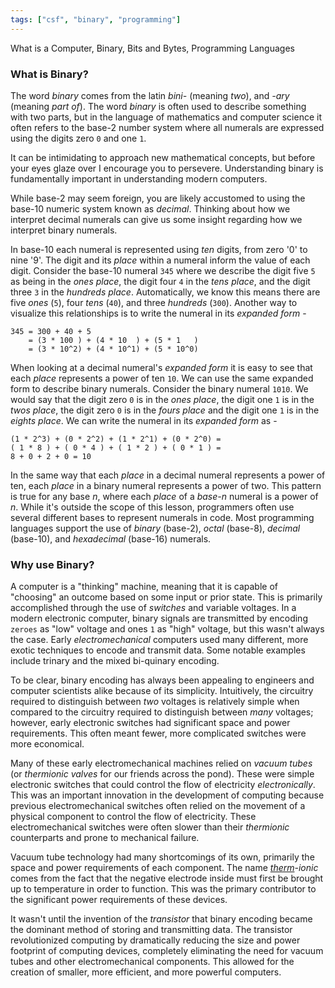 ```yaml
---
tags: ["csf", "binary", "programming"]
---
```



What is a Computer, Binary, Bits and Bytes, Programming Languages


### What is Binary?

The word *binary* comes from the latin *bini-* (meaning *two*), and *-ary* (meaning *part of*). The word *binary* is often used to describe something with two parts, but in the language of mathematics and computer science it often refers to the base-2 number system where all numerals are expressed using the digits zero `0` and one `1`.

It can be intimidating to approach new mathematical concepts, but before your eyes glaze over I encourage you to persevere. Understanding binary is fundamentally important in understanding modern computers.

While base-2 may seem foreign, you are likely accustomed to using the base-10 numeric system known as *decimal*. Thinking about how we interpret decimal numerals can give us some insight regarding how we interpret binary numerals.

In base-10 each numeral is represented using *ten* digits, from zero '0' to nine '9'. The digit and its *place* within a numeral inform the value of each digit. Consider the base-10 numeral `345` where we describe the digit five `5` as being in the *ones place*, the digit four `4` in the *tens place*, and the digit three `3` in the *hundreds place*. Automatically, we know this means there are five *ones* (`5`), four *tens* (`40`), and three *hundreds* (`300`). Another way to visualize this relationships is to write the numeral in its *expanded form* -

```
345 = 300 + 40 + 5
    = (3 * 100 ) + (4 * 10  ) + (5 * 1   )
    = (3 * 10^2) + (4 * 10^1) + (5 * 10^0)
```

When looking at a decimal numeral's *expanded form* it is easy to see that each *place* represents a power of ten `10`. We can use the same expanded form to describe binary numerals. Consider the binary numeral `1010`. We would say that the digit zero `0` is in the *ones place*, the digit one `1` is in the *twos place*, the digit zero `0` is in the *fours place* and the digit one `1` is in the *eights place*. We can write the numeral in its *expanded form* as -

```
(1 * 2^3) + (0 * 2^2) + (1 * 2^1) + (0 * 2^0) =
( 1 * 8 ) + ( 0 * 4 ) + ( 1 * 2 ) + ( 0 * 1 ) =
8 + 0 + 2 + 0 = 10
```

In the same way that each *place* in a decimal numeral represents a power of ten, each *place* in a binary numeral represents a power of two. This pattern is true for any base *n*, where each *place* of a *base-n* numeral is a power of *n*. While it's outside the scope of this lesson, programmers often use several different bases to represent numerals in code. Most programming languages support the use of *binary* (base-2), *octal* (base-8), *decimal* (base-10), and *hexadecimal* (base-16) numerals.

### Why use Binary?

A computer is a "thinking" machine, meaning that it is capable of "choosing" an outcome based on some input or prior state. This is primarily accomplished through the use of *switches* and variable voltages. In a modern electronic computer, binary signals are transmitted by encoding `zeroes` as "low" voltage and ones `1` as "high" voltage, but this wasn't always the case. Early *electromechanical* computers used many different, more exotic techniques to encode and transmit data. Some notable examples include trinary and the mixed bi-quinary encoding.

To be clear, binary encoding has always been appealing to engineers and computer scientists alike because of its simplicity. Intuitively, the circuitry required to distinguish between *two* voltages is relatively simple when compared to the circuitry required to distinguish between *many* voltages; however, early electronic switches had significant space and power requirements. This often meant fewer, more complicated switches were more economical.

Many of these early electromechanical machines relied on *vacuum tubes* (or *thermionic valves* for our friends across the pond). These were simple electronic switches that could control the flow of electricity *electronically*. This was an important innovation in the development of computing because previous electromechanical switches often relied on the movement of a physical component to control the flow of electricity. These electromechanical switches were often slower than their *thermionic* counterparts and prone to mechanical failure.

Vacuum tube technology had many shortcomings of its own, primarily the space and power requirements of each component. The name *<u>therm</u>-ionic* comes from the fact that the negative electrode inside must first be brought up to temperature in order to function. This was the primary contributor to the significant power requirements of these devices.

It wasn't until the invention of the *transistor* that binary encoding became the dominant method of storing and transmitting data. The transistor revolutionized computing by dramatically reducing the size and power footprint of computing devices, completely eliminating the need for vacuum tubes and other electromechanical components. This allowed for the creation of smaller, more efficient, and more powerful computers.
